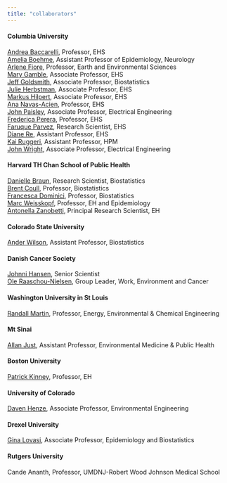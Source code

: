 ---
title: "collaborators"
---

#### Columbia University

[Andrea Baccarelli](https://www.mailman.columbia.edu/people/our-faculty/ab4303), Professor, EHS <br>
[Amelia Boehme](http://www.columbianeurology.org/profile/aboehme), Assistant Professor of Epidemiology, Neurology <br>
[Arlene Fiore](https://eesc.columbia.edu/faculty/arlene-m-fiore), Professor, Earth and Environmental Sciences <br>
[Mary Gamble](https://www.mailman.columbia.edu/people/our-faculty/mvg7), Associate Professor, EHS <br>
[Jeff Goldsmith](https://jeffgoldsmith.com/), Associate Professor, Biostatistics <br>
[Julie Herbstman](https://www.mailman.columbia.edu/people/our-faculty/jh2678), Associate Professor, EHS <br>
[Markus Hilpert](https://www.mailman.columbia.edu/people/our-faculty/mh3632), Associate Professor, EHS <br>
[Ana Navas-Acien](https://www.mailman.columbia.edu/people/our-faculty/an2737), Professor, EHS <br>
[John Paisley](http://www.columbia.edu/~jwp2128/), Associate Professor, Electrical Engineering <br>
[Frederica Perera](https://www.mailman.columbia.edu/people/our-faculty/fpp1), Professor, EHS <br>
[Faruque Parvez](https://www.mailman.columbia.edu/people/our-faculty/mp844), Research Scientist, EHS <br>
[Diane Re](https://www.mailman.columbia.edu/people/our-faculty/dr2240), Assistant Professor, EHS <br>
[Kai Ruggeri](https://www.mailman.columbia.edu/people/our-faculty/dr2946), Assistant Professor, HPM <br>
[John Wright](https://www.ee.columbia.edu/john-wright), Associate Professor, Electrical Engineering <br>

#### Harvard TH Chan School of Public Health

[Danielle Braun](https://scholar.harvard.edu/dbraun/home), Research Scientist, Biostatistics <br>
[Brent Coull](https://www.hsph.harvard.edu/brent-coull/), Professor, Biostatistics <br>
[Francesca Dominici](https://www.hsph.harvard.edu/francesca-dominici/), Professor, Biostatistics <br>
[Marc Weisskopf](https://www.hsph.harvard.edu/marc-weisskopf/), Professor, EH and Epidemiology <br>
[Antonella Zanobetti](https://www.hsph.harvard.edu/antonella-zanobetti/), Principal Research Scientist, EH <br>

#### Colorado State University

[Ander Wilson](https://anderwilson.github.io/), Assistant Professor, Biostatistics <br>

#### Danish Cancer Society

[Johnni Hansen](https://www.cancer.dk/nyheder/presserum/find-ekspert/hansen-johnni/), Senior Scientist <br>
[Ole Raaschou-Nielsen](https://www.cancer.dk/research/dcrc-research-units-and-groups/diet-genes-and-environment/work-environment-and-cancer/), Group Leader, Work, Environment and Cancer <br>

#### Washington University in St Louis

[Randall Martin](https://engineering.wustl.edu/Profiles/Pages/Randall-Martin.aspx), Professor, Energy, Environmental <span>&#38;</span> Chemical Engineering <br>

#### Mt Sinai

[Allan Just](https://www.mountsinai.org/profiles/allan-just), Assistant Professor, Environmental Medicine <span>&#38;</span> Public Health <br>

#### Boston University

[Patrick Kinney](https://www.bu.edu/sph/profile/patrick-kinney/), Professor, EH <br>

#### University of Colorado

[Daven Henze](https://www.colorado.edu/even/faculty/daven-henze), Associate Professor, Environmental Engineering <br>


#### Drexel University

[Gina Lovasi](https://drexel.edu/dornsife/academics/faculty/Gina%20Lovasi/), Associate Professor, Epidemiology and Biostatistics <br>


#### Rutgers University

Cande Ananth, Professor, UMDNJ-Robert Wood Johnson Medical School <br>
